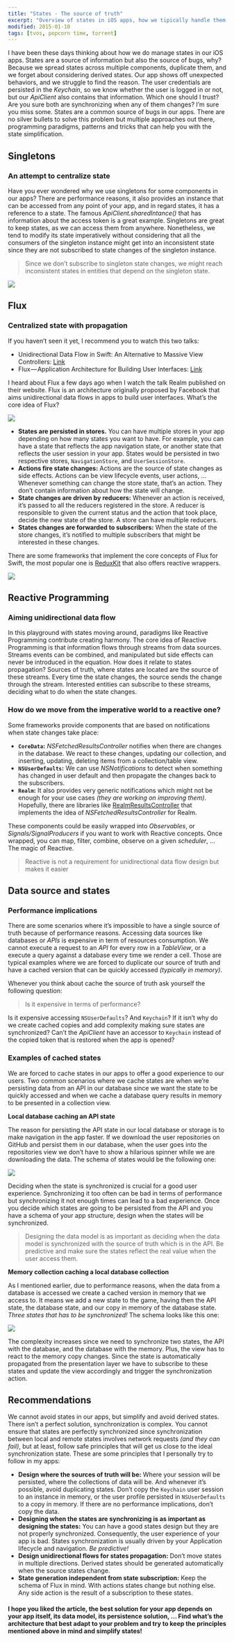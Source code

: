 ```yaml
---
title: "States - The source of truth"
excerpt: "Overview of states in iOS apps, how we tipically handle them, current challenges with states and how to overcome them"
modified: 2015-01-10
tags: [tvos, popcorn time, torrent]
---
```


I have been these days thinking about how we do manage states in our iOS apps. States are a source of information but also the source of bugs, why? Because we spread states across multiple components, duplicate them, and we forget about considering derived states. Our app shows off unexpected behaviors, and we struggle to find the reason. The user credentials are persisted in the _Keychain_, so we know whether the user is logged in or not, but our _ApiClient_ also contains that information. Which one should I trust? Are you sure both are synchronizing when any of them changes? I’m sure you miss some. States are a common source of bugs in our apps. There are no silver bullets to solve this problem but multiple approaches out there, programming paradigms, patterns and tricks that can help you with the state simplification.

## Singletons

### An attempt to centralize state

Have you ever wondered why we use singletons for some components in our apps? There are performance reasons, it also provides an instance that can be accessed from any point of your app, and in regard states, it has a reference to a state. The famous _ApiClient.sharedIntance()_ that has information about the access token is a great example. Singletons are great to keep states, as we can access them from anywhere. Nonetheless, we tend to modify its state imperatively without considering that all the consumers of the singleton instance might get into an inconsistent state since they are not subscribed to state changes of the singleton instance.

> Since we don’t subscribe to singleton state changes, we might reach inconsistent states in entities that depend on the singleton state.

![](images/states_1.png)

## Flux

### Centralized state with propagation

If you haven’t seen it yet, I recommend you to watch this two talks:

- Unidirectional Data Flow in Swift: An Alternative to Massive View Controllers: [Link](https://realm.io/news/benji-encz-unidirectional-data-flow-swift/)
- Flux — Application Architecture for Building User Interfaces: [Link](https://facebook.github.io/flux/)

I heard about Flux a few days ago when I watch the talk Realm published on their website. Flux is an architecture originally proposed by Facebook that aims unidirectional data flows in apps to build user interfaces. What’s the core idea of Flux?

![](images/states_2.png)

- **States are persisted in stores.** You can have multiple stores in your app depending on how many states you want to have. For example, you can have a state that reflects the app navigation state, or another state that reflects the user session in your app. States would be persisted in two respective stores, `NavigationStore`, and `UserSessionStore`.
- **Actions fire state changes:** Actions are the source of state changes as side effects. Actions can be view lifecycle events, user actions, … Whenever something can change the store state, that’s an action. They don’t contain information about how the state will change.
- **State changes are driven by reducers:** Whenever an action is received, it’s passed to all the reducers registered in the store. A reducer is responsible to given the current status and the action that took place, decide the new state of the store. A store can have multiple reducers.
- **States changes are forwarded to subscribers:** When the state of the store changes, it’s notified to multiple subscribers that might be interested in these changes.

There are some frameworks that implement the core concepts of Flux for Swift, the most popular one is [ReduxKit](https://github.com/ReduxKit/ReduxKit) that also offers reactive wrappers.

![](images/states_3.png)

## Reactive Programming

### Aiming unidirectional data flow

In this playground with states moving around, paradigms like Reactive Programming contribute creating harmony. The core idea of Reactive Programming is that information flows through streams from data sources. Streams events can be combined, and manipulated but side effects can never be introduced in the equation. How does it relate to states propagation?
Sources of truth, where states are located are the source of these streams. Every time the state changes, the source sends the change through the stream. Interested entities can subscribe to these streams, deciding what to do when the state changes.

### How do we move from the imperative world to a reactive one?

Some frameworks provide components that are based on notifications when state changes take place:

- **`CoreData`:** _NSFetchedResultsController_ notifies when there are changes in the database. We react to these changes, updating our collection, and inserting, updating, deleting items from a collection/table view.
- **`NSUserDefaults`:** We can use _NSNotifications_ to detect when something has changed in user default and then propagate the changes back to the subscribers.
- **`Realm`:** It also provides very generic notifications which might not be enough for your use cases _(they are working on improving them)_. Hopefully, there are libraries like [RealmResultsController](https://github.com/redbooth/RealmResultsController) that implements the idea of _NSFetchedResultsController_ for Realm.

These components could be easily wrapped into _Observables_, or _Signals/SignalProducers_ if you want to work with Reactive concepts. Once wrapped, you can map, filter, combine, observe on a given _scheduler_, … The magic of Reactive.

> Reactive is not a requirement for unidirectional data flow design but makes it easier

## Data source and states

### Performance implications

There are some scenarios where it’s impossible to have a single source of truth because of performance reasons. Accessing data sources like databases or _APIs_ is expensive in term of resources consumption. We cannot execute a request to an _API_ for every row in a _TableView_, or a execute a query against a database every time we render a cell. Those are typical examples where we are forced to duplicate our source of truth and have a cached version that can be quickly accessed _(typically in memory)_.

Whenever you think about cache the source of truth ask yourself the following question:

> Is it expensive in terms of performance?

Is it expensive accessing `NSUserDefaults`? And `Keychain`? If it isn’t why do we create cached copies and add complexity making sure states are synchronized? Can’t the _ApiClient_ have an accessor to `Keychain` instead of the copied token that is restored when the app is opened?

### Examples of cached states

We are forced to cache states in our apps to offer a good experience to our users. Two common scenarios where we cache states are when we’re persisting data from an API in our database since we want the state to be quickly accessed and when we cache a database query results in memory to be presented in a collection view.

**Local database caching an API state**

The reason for persisting the API state in our local database or storage is to make navigation in the app faster. If we download the user repositories on GitHub and persist them in our database, when the user goes into the repositories view we don’t have to show a hilarious spinner while we are downloading the data. The schema of states would be the following one:

![](images/states_4.png)

Deciding when the state is synchronized is crucial for a good user experience. Synchronizing it too often can be bad in terms of performance but synchronizing it not enough times can lead to a bad experience. Once you decide which states are going to be persisted from the API and you have a schema of your app structure, design when the states will be synchronized.

> Designing the data model is as important as deciding when the data model is synchronized with the source of truth which is in the API. Be predictive and make sure the states reflect the real value when the user access them.

**Memory collection caching a local database collection**

As I mentioned earlier, due to performance reasons, when the data from a database is accessed we create a cached version in memory that we access to. It means we add a new state to the game, having then the API state, the database state, and our copy in memory of the database state. _Three states that has to be synchronized!_ The schema looks like this one:

![](images/states_5.png)

The complexity increases since we need to synchronize two states, the API with the database, and the database with the memory. Plus, the view has to react to the memory copy changes. Since the state is automatically propagated from the presentation layer we have to subscribe to these states and update the view accordingly and trigger the synchronization action.

## Recommendations

We cannot avoid states in our apps, but simplify and avoid derived states. There isn’t a perfect solution, synchronization is complex. You cannot ensure that states are perfectly synchronized since synchronization between local and remote states involves network requests _(and they can fail)_, but at least, follow safe principles that will get us close to the ideal synchronization state. These are some principles that I personally try to follow in my apps:

- **Design where the sources of truth will be:** Where your session will be persisted, where the collections of data will be. And whenever it’s possible, avoid duplicating states. Don’t copy the `Keychain` user session to an instance in memory, or the user profile persisted in `NSUserDefaults` to a copy in memory. If there are no performance implications, don’t copy the data.
- **Designing when the states are synchronizing is as important as designing the states:** You can have a good states design but they are not properly synchronized. Consequently, the user experience of your app is bad. States synchronization is usually driven by your Application lifecycle and navigation. _Be predictive!_
- **Design unidirectional flows for states propagation:** Don’t move states in multiple directions. Derived states should be generated automatically when the source states change.
- **State generation independent from state subscription:** Keep the schema of Flux in mind. With actions states change but nothing else. Any side action is the result of a subscription to these states.

#### I hope you liked the article, the best solution for your app depends on your app itself, its data model, its persistence solution, … Find what’s the architecture that best adapt to your problem and try to keep the principles mentioned above in mind and simplify states!
